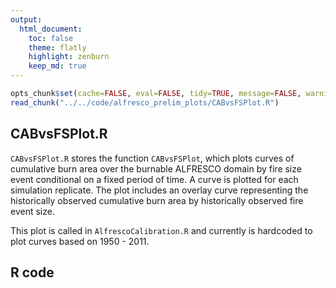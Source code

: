 ```yaml
---
output:
  html_document:
    toc: false
    theme: flatly
    highlight: zenburn
    keep_md: true
---
```


```r
opts_chunk$set(cache=FALSE, eval=FALSE, tidy=TRUE, message=FALSE, warning=FALSE)
read_chunk("../../code/alfresco_prelim_plots/CABvsFSPlot.R")
```

##
##
## CABvsFSPlot.R

`CABvsFSPlot.R` stores the function `CABvsFSPlot`, which plots curves of cumulative burn area over the burnable ALFRESCO domain by fire size event conditional on a fixed period of time.
A curve is plotted for each simulation replicate.
The plot includes an overlay curve representing the historically observed cumulative burn area by historically observed fire event size.

This plot is called in `AlfrescoCalibration.R` and currently is hardcoded to plot curves based on 1950 - 2011.

## R code

```r
```
